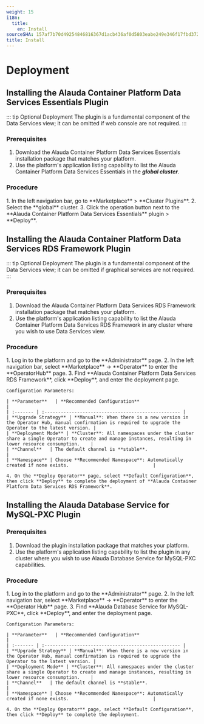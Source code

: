```yaml
---
weight: 15
i18n:
  title:
    en: Install
sourceSHA: 157af7b70d49254846816367d1acb436af0d5803eabe249e346f17fbd372a842
title: Install
---
```


# Deployment

## Installing the Alauda Container Platform Data Services Essentials Plugin

::: tip Optional Deployment
The plugin is a fundamental component of the Data Services view; it can be omitted if web console are not required.
:::

### Prerequisites

1. Download the Alauda Container Platform Data Services Essentials installation package that matches your platform.
2. Use the platform's application listing capability to list the Alauda Container Platform Data Services Essentials in the ***global cluster***.

### Procedure

<Tabs>
  <Tab label="Web Console">
    1. In the left navigation bar, go to **Marketplace** > **Cluster Plugins**.
    2. Select the **global** cluster.
    3. Click the operation button next to the **Alauda Container Platform Data Services Essentials** plugin > **Deploy**.
  </Tab>
</Tabs>

## Installing the Alauda Container Platform Data Services RDS Framework Plugin

::: tip Optional Deployment
The plugin is a fundamental component of the Data Services view; it can be omitted if graphical services are not required.
:::

### Prerequisites

1. Download the Alauda Container Platform Data Services RDS Framework installation package that matches your platform.
2. Use the platform's application listing capability to list the Alauda Container Platform Data Services RDS Framework in any cluster where you wish to use Data Services view.

### Procedure

<Tabs>
  <Tab label="Web Console">
    1. Log in to the platform and go to the **Administrator** page.
    2. In the left navigation bar, select **Marketplace** -> **Operator** to enter the **OperatorHub** page.
    3. Find **Alauda Container Platform Data Services RDS Framework**, click **Deploy**, and enter the deployment page.

    Configuration Parameters:

    | **Parameter**   | **Recommended Configuration**                                            |
    | :------- | :-------------------------------------------------- |
    | **Upgrade Strategy** | **Manual**: When there is a new version in the Operator Hub, manual confirmation is required to upgrade the Operator to the latest version. |
    | **Deployment Mode** | **Cluster**: All namespaces under the cluster share a single Operator to create and manage instances, resulting in lower resource consumption.    |
    | **Channel**   | The default channel is **stable**.                           |
    | **Namespace** | Choose **Recommended Namespace**: Automatically created if none exists.                               |

    4. On the **Deploy Operator** page, select **Default Configuration**, then click **Deploy** to complete the deployment of **Alauda Container Platform Data Services RDS Framework**.
  </Tab>
</Tabs>

## Installing the Alauda Database Service for MySQL-PXC Plugin

### Prerequisites

1. Download the plugin installation package that matches your platform.
2. Use the platform's application listing capability to list the plugin in any cluster where you wish to use Alauda Database Service for MySQL-PXC capabilities.

### Procedure

<Tabs>
  <Tab label="Web Console">
    1. Log in to the platform and go to the **Administrator** page.
    2. In the left navigation bar, select **Marketplace** -> **Operator** to enter the **Operator Hub** page.
    3. Find **Alauda Database Service for MySQL-PXC**, click **Deploy**, and enter the deployment page.

    Configuration Parameters:

    | **Parameter**   | **Recommended Configuration**                                            |
    | :------- | :-------------------------------------------------- |
    | **Upgrade Strategy** | **Manual**: When there is a new version in the Operator Hub, manual confirmation is required to upgrade the Operator to the latest version. |
    | **Deployment Mode** | **Cluster**: All namespaces under the cluster share a single Operator to create and manage instances, resulting in lower resource consumption.    |
    | **Channel**   | The default channel is **stable**.                           |
    | **Namespace** | Choose **Recommended Namespace**: Automatically created if none exists.                               |

    4. On the **Deploy Operator** page, select **Default Configuration**, then click **Deploy** to complete the deployment.
  </Tab>
</Tabs>
